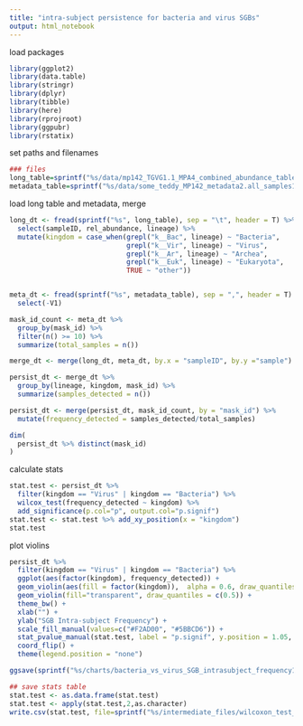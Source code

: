 ```yaml
---
title: "intra-subject persistence for bacteria and virus SGBs"
output: html_notebook
---
```


load packages
```r
library(ggplot2)
library(data.table)
library(stringr)
library(dplyr)
library(tibble)
library(here)
library(rprojroot)
library(ggpubr)
library(rstatix)

```

set paths and filenames
```r
### files
long_table=sprintf("%s/data/mp142_TGVG1.1_MPA4_combined_abundance_table_longform1.tsv", find_rstudio_root_file())
metadata_table=sprintf("%s/data/some_teddy_MP142_metadata2.all_samples1.delivery.csv", find_rstudio_root_file())

```


load long table and metadata, merge 
```r
long_dt <- fread(sprintf("%s", long_table), sep = "\t", header = T) %>%
  select(sampleID, rel_abundance, lineage) %>%
  mutate(kingdom = case_when(grepl("k__Bac", lineage) ~ "Bacteria", 
                             grepl("k__Vir", lineage) ~ "Virus",
                             grepl("k__Ar", lineage) ~ "Archea",
                             grepl("k__Euk", lineage) ~ "Eukaryota",
                             TRUE ~ "other"))


meta_dt <- fread(sprintf("%s", metadata_table), sep = ",", header = T) %>%
  select(-V1)

mask_id_count <- meta_dt %>%
  group_by(mask_id) %>%
  filter(n() >= 10) %>%
  summarize(total_samples = n())

merge_dt <- merge(long_dt, meta_dt, by.x = "sampleID", by.y ="sample")

persist_dt <- merge_dt %>%
  group_by(lineage, kingdom, mask_id) %>%
  summarize(samples_detected = n())

persist_dt <- merge(persist_dt, mask_id_count, by = "mask_id") %>%
  mutate(frequency_detected = samples_detected/total_samples)

dim(
  persist_dt %>% distinct(mask_id)
)

```

calculate stats
```r
stat.test <- persist_dt %>% 
  filter(kingdom == "Virus" | kingdom == "Bacteria") %>%
  wilcox_test(frequency_detected ~ kingdom) %>%
  add_significance(p.col="p", output.col="p.signif")
stat.test <- stat.test %>% add_xy_position(x = "kingdom")
stat.test


```

plot violins
```r
persist_dt %>% 
  filter(kingdom == "Virus" | kingdom == "Bacteria") %>%
  ggplot(aes(factor(kingdom), frequency_detected)) + 
  geom_violin(aes(fill = factor(kingdom)),  alpha = 0.6, draw_quantiles = c(0.25, 0.75), linetype = "dotted") +
  geom_violin(fill="transparent", draw_quantiles = c(0.5)) +
  theme_bw() + 
  xlab("") + 
  ylab("SGB Intra-subject Frequency") + 
  scale_fill_manual(values=c("#F2AD00", "#5BBCD6")) + 
  stat_pvalue_manual(stat.test, label = "p.signif", y.position = 1.05, tip.length = 0.01, coord.flip = TRUE)  + 
  coord_flip() +
  theme(legend.position = "none")

ggsave(sprintf("%s/charts/bacteria_vs_virus_SGB_intrasubject_frequency1.pdf", find_rstudio_root_file()), width = 4, height = 3)

## save stats table
stat.test <- as.data.frame(stat.test)
stat.test <- apply(stat.test,2,as.character)
write.csv(stat.test, file=sprintf("%s/intermediate_files/wilcoxon_test_vOTU_bOTU_persist_10samps.csv", find_rstudio_root_file()))
```









